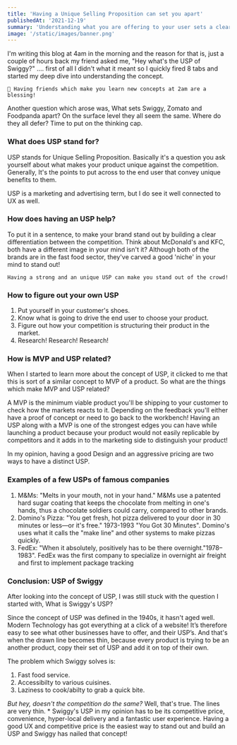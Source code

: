 ```yaml
---
title: 'Having a Unique Selling Proposition can set you apart'
publishedAt: '2021-12-19'
summary: 'Understanding what you are offering to your user sets a clear motive for the team to operate on.'
image: '/static/images/banner.png'
---
```


I'm writing this blog at 4am in the morning and the reason for that is, just a couple of hours back my friend asked me, "Hey what's the USP of Swiggy?" .... first of all I didn't what it meant so I quickly fired 8 tabs and started my deep dive into understanding the concept.

`🧠 Having friends which make you learn new concepts at 2am are a blessing!`

Another question which arose was, What sets Swiggy, Zomato and Foodpanda apart? On the surface level they all seem the same. Where do they all defer? Time to put on the thinking cap.

### What does USP stand for?

USP stands for Unique Selling Proposition. Basically it's a question you ask yourself about what makes your product unique against the competition. Generally, It's the points to put across to the end user that convey unique benefits to them.

USP is a marketing and advertising term, but I do see it well connected to UX as well.

### How does having an USP help?

To put it in a sentence, to make your brand stand out by building a clear differentiation between the competition. Think about McDonald's and KFC, both have a different image in your mind isn't it? Although both of the brands are in the fast food sector, they've carved a good 'niche' in your mind to stand out!

`Having a strong and an unique USP can make you stand out of the crowd!`

### How to figure out your own USP

1. Put yourself in your customer's shoes.
2. Know what is going to drive the end user to choose your product.
3. Figure out how your competition is structuring their product in the market.
4. Research! Research! Research!

### How is MVP and USP related?

When I started to learn more about the concept of USP, it clicked to me that this is sort of a similar concept to MVP of a product. So what are the things which make MVP and USP related?

A MVP is the minimum viable product you'll be shipping to your customer to check how the markets reacts to it. Depending on the feedback you'll either have a proof of concept or need to go back to the workbench! Having an USP along with a MVP is one of the strongest edges you can have while launching a product because your product would not easily replicable by competitors and it adds in to the marketing side to distinguish your product!

In my opinion, having a good Design and an aggressive pricing are two ways to have a distinct USP.

### Examples of a few USPs of famous companies

1. M&Ms: "Melts in your mouth, not in your hand." M&Ms use a patented hard sugar coating that keeps the chocolate from melting in one's hands, thus a chocolate soldiers could carry, compared to other brands.
2. Domino's Pizza: "You get fresh, hot pizza delivered to your door in 30 minutes or less—or it's free." 1973-1993 "You Got 30 Minutes". Domino's uses what it calls the "make line" and other systems to make pizzas quickly.
3. FedEx: "When it absolutely, positively has to be there overnight."1978–1983". FedEx was the first company to specialize in overnight air freight and first to implement package tracking

### Conclusion: USP of Swiggy

After looking into the concept of USP, I was still stuck with the question I started with, What is Swiggy's USP?

Since the concept of USP was defined in the 1940s, it hasn't aged well. Modern Technology has got everything at a click of a website! It’s therefore easy to see what other businesses have to offer, and their USP’s. And that's when the drawn line becomes thin, because every product is trying to be an another product, copy their set of USP and add it on top of their own.

The problem which Swiggy solves is:

1. Fast food service.
2. Accessibilty to various cuisines.
3. Laziness to cook/abilty to grab a quick bite.

_But hey, doesn't the competition do the same?_ Well, that's true. The lines are very thin. \* Swiggy's USP in my opinion has to be its competitive price, convenience, hyper-local delivery and a fantastic user experience. Having a good UX and competitive price is the easiest way to stand out and build an USP and Swiggy has nailed that concept!
